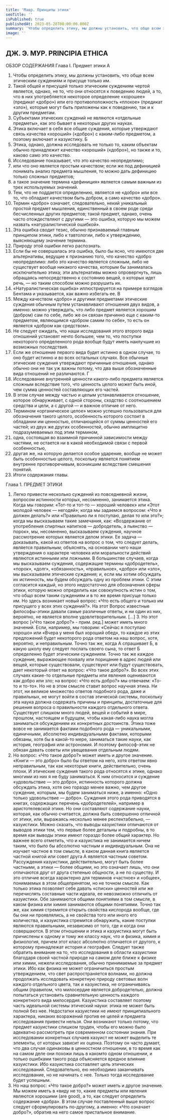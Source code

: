 ```yaml
---
title: 'Мавр. Принципы этики'
seoTitle: ''
isPublished: true
publishedAt: 2023-05-28T08:00:00.000Z
summary: 'Чтобы определить этику, мы должны установить, что обще всем этическим суждениям и присуще только им.'
image: ''
---
```


## ДЖ. Э. МУР. PRINCIPIA ETHICA

ОБЗОР СОДЕРЖАНИЯ
Глава I. Предмет этики
A

1. Чтобы определить этику, мы должны установить, что обще всем этическим суждениям и присуще только им.
2. Такой общей и присущей только этическим суждениям чертой является, однако, не то, что они относятся к поведению людей, а то, что в них
   употребляется некоторое определение «хорошее» (предикат «добро») или его
   противоположность «плохое» (предикат «зло»), которые могут быть приложены как к поведению, так и к другим предметам.
3. Субъектами этических суждений не являются «отдельные предметы», как это бывает в некоторых других науках.
4. Этика включает в себя все общие суждения, которые утверждают
   связь качества «хороший» («добро») с каким-либо предметом, а поэтому
   включает и казуистику.
   Б
5. Этика, однако, должна исследовать не только то, каким объектам
   обычно принадлежит качество «хороший» («добро»), но также и то, каково
   само это качество.
6. Исследование показывает, что это качество неопределимо;
7. или что оно является простым качеством; если же под дефиницией
   понимать анализ предмета мышления, то можно дать дефиницию только
   сложных предметов;
8. а такое значение термина «дефиниция» является самым важным из
   трех используемых значений.
9. Тем, что не поддается определению, является не «добро» или все то,
   что обладает качеством быть добром, а само качество «добро».
10. Термин «добро» означает, следовательно, некий уникальный простой предмет мышления, единственный в своем роде среди бесчисленных
    других предметов; такой предмет, однако, очень часто отождествляют с другими — это ошибка, которую мы можем назвать «натуралистической ошибкой».
11. Эта ошибка сводит тезис, обычно признаваемый главным принципом этики, либо к тавтологии, либо к утверждению, выясняющему значение
    термина.
12. Природу этой ошибки легко распознать.
13. Если бы не совершалась эта ошибка, было бы ясно, что имеются две
    альтернативы, ведущие к признанию того, что качество «добро неопределимо: либо это качество является сложным, либо не существует вообще никакого качества, которым бы занималась исключительно этика; эти альтернативы можно опровергнуть, лишь обращаясь непосредственно к состоянию вещей, о которых идет речь, — но таким способом можно разрушить их.
14. «Натуралистическая ошибка» иллюстрируется на примере взглядов
    Бентама и указывается, как важно избегать ее.
    В
15. Между качеством «добро» и другими предметами этические суждения обычным путем устанавливают отношения двух видов, а именно: можно
    утверждать, что либо предмет является хорошим (добром) сам по себе, либо
    же он связан причинно еще с каким-то предметом, являющимся «добром самим по себе», то есть он является «добром как средством».
16. Не следует ожидать, что наши исследования этого второго вида отношений установят нечто большее, чем то, что поступки некоторого определенного рода вообще будут иметь наилучшие из возможных последствия.
17. Если же отношение первого вида будет истинно в одном случае, то
    оно будет истинно и во всех остальных случаях. Все обычные этические
    суждения утверждают причинные отношения, однако обычно они не так уж
    важны потому, что два выше обозначенные вида отношений не различаются.
    Г
18. Исследование внутренней ценности какого-либо предмета является
    сложным вследствие того, что ценность целого может быть иной, чем сумма
    ценностей составляющих его частей.
19. В этом случае между частью и целым устанавливается отношение,
    которое обнаруживает, с одной стороны, сходство с соотношением средства
    и цели, а с другой — и важное отличие от него.
20. Термином «органическое целое» можно успешно пользоваться для
    обозначения такого целого, особенность которого состоит в обладании им
    ценностью, отличающейся от суммы ценностей его частей; из двух же других
    особенностей, обычно имплицитно подразумеваемых под этим термином,
21. одна, состоящая во взаимной причинной зависимости между частями, не остается ни в какой необходимой связи с первой особенностью,
22. другая же, на которую делается особое ударение, вообще не может
    быть особенностью целого, поскольку является понятием внутренне противоречивым, возникшим вследствие смешения понятий.
23. Итоги содержания главы.

Глава 1. ПРЕДМЕТ ЭТИКИ

1. Легко привести несколько суждений из повседневной жизни, вопросом истинности которых, несомненно, занимается этика. Когда мы говорим:
   «Тот-то и тот-то — хороший человек» или «Этот молодой человек — негодяй»; когда мы задаемся вопросом: «Что я должен делать?» или «Правильно
   ли я поступаю, делая то или это?»; когда мы высказываем такие замечания,
   как: «Воздержание от употребления спиртных напитков — добродетель, а
   пьянство — порок», мы, несомненно, высказываем суждения, научное рассмотрение которых является делом этики. Ее задача — доказывать, какой из
   ответов на вопрос о том, что следует делать, является правильным; объяснять, на основании чего наши утверждения о характере человека или моральности действий являются истинными или ложными. В большинстве случаев, когда мы высказываем суждения, содержащие термины «добродетель»,
   «порок», «долг», «обязанность», «правильное», «добро» или «зло», мы высказываем этические суждения; и, если мы хотим обсуждать их истинность,
   мы будем обсуждать одну из проблем этики.
   С этим согласится каждый, но этого недостаточно для обозначения
   сферы этики, которую можно определить как совокупность истин о том, что
   общо всем таким суждениям и в то же время присуще только им. Но здесь
   возникает новый вопрос: «Что есть общего и только им присущего у всех
   этих суждений?». На этот Вопрос известные философы-этики давали самые
   различные ответы, и ни один из них, вероятно, не является вполне удовлетворительным.
   […] 3. Но этот вопрос [«Что такое добро?» - прим. ред.] может иметь
   много значений. Если, например, мы говорим: «Сейчас я поступаю хорошо»
   или «Вчера у меня был хороший обед», то каждое из этих предложений будет
   некоторого рода ответом на наш вопрос, хотя, вероятно, и неправильным.
   Точно так же, когда А спрашивает Б, в какую школу ему следует послать
   своего сына, то ответ Б определенно будет этическим суждением. Точно так
   же каждое суждение, выражающее похвалу или порицание в адрес людей или
   вещей, которые существовали, существуют или будут существовать, дает некоторый ответ на вопрос: «Что такое добро?». Во всех этих случаях какие-то
   отдельные предметы или явления оцениваются как добро или зло; на вопрос:
   «Что есть добро?» мы отвечаем: «То-то и то-то». Но не в этом смысле ставит
   вопрос научная этика. Ни этот, ни великое множество ответов подобного рода, даже и правильных, не могут войти в состав этической системы, поскольку эта наука должна содержать причины и принципы, достаточные для решения вопроса о правильности каждого отдельного ответа. Существует слишком много людей, вещей и событий в мире, прошлом, настоящем и будущем,
   чтобы какая-либо наука могла заниматься обсуждением их конкретных достоинств. Этика тоже вовсе не занимается фактами подобного рода — уникальными, единичными, абсолютно индивидуальными фактами, которыми
   обязаны, хотя бы в какой-то мере, заниматься такие науки, как история, география или астрономия. И поэтому философ-этик не обязан давать советы
   или увещевания отдельным людям.
2. Но вопрос: «Что такое добро?» может иметь и другое значение.
   «Книги — это добро» было бы ответом на него, хотя ответом явно неправильным, так как некоторые книги, действительно, очень плохи. И этические
   суждения такого рода относятся к этике, однако многими из них я не буду
   заниматься. К ним относится и суждение «удовольствие — это добро», истинность которого должна обсуждать этика, хотя оно гораздо менее важно,
   чем другое суждение, которым, мы будем заниматься ниже, а именно: «Одно
   только удовольствие — добро». Суждения этого рода приводятся в книгах,
   содержащих перечень «добродетелей», например в аристотелевской этике.
   Но они составляют содержание науки, которая, как обычно считается, должна быть совершенно отличной от этики, или, выражаясь несколько менее респектабельно, — казуистики. Можно сказать, что выводы казуистики отличаются от выводов этики тем, что первые более детальны и подробны, в то
   время как выводы этики имеют гораздо более общий характер. Но важнее
   всего отметить, что и казуистика не занимается ничем таким, что было бы
   абсолютно частным и индивидуальным. Она не изучает частное в том смысле, в каком данная книга является частной книгой или совет друга А является
   частным советом.
   Рассуждения казуистики, действительно, могут быть более частными, а
   этики — более общими, но это означает лишь, что они отличаются друг от
   друга степенью общности, а не по существу. И это отличие всегда характерно
   для терминов «частное» и «общее», понимаемых в этом общепринятом, но не
   точном смысле. Как только этика позволяет себе давать «списки» ценностей
   или же перечислять составные части идеала, ее невозможно отличить от казуистики. Обе занимаются общими понятиями в том смысле, в каком физика
   или химия занимаются общими понятиями. Точно так же, как химия стремится открыть свойства кислорода вообще, где бы они ни проявлялись, а не
   свойства того или иного его количества, и казуистика стремится обнаружить,
   какие поступки являются правильными, независимо от того, где и когда они
   совершаются. В этом отношении и этика и казуистика могут быть причислены к одному и тому же классу наук, что и физика, химия и физиология, причем этот класс абсолютно отличается от другого, к которому принадлежат
   история и география.
   Следует также обратить внимание на то, что исследования в области
   казуистики благодаря своей частной природе на самом деле ближе к физике
   или химии, нежели исследования, обычно принимаемые за предмет этики.
   Ибо как физика не может ограничиться простым утверждением, что свет распространяется волнами, но должна продолжать исследовать конкретную
   природу световых волн каждого отдельного цвета, так и казуистика, не ограничиваясь общим (правилом, что милосердие является добродетелью, должна попытаться установить сравнительную ценность каждого конкретного вида милосердия. Казуистика составляет поэтому часть идеальной системы
   этический науки: этика не может быть полной без нее. Недостатки казуистики не имеют принципиального характера, никаких возражений против ее целей и предмета исследования привести нельзя. Они возникают только потому, что предмет казуистики слишком труден, чтобы его можно было адекватно рассмотреть при современном состоянии знания. При исследовании
   конкретных случаев казуист не может выделить те элементы, от которых зависит их оценка. Поэтому он часто думает, что два случая одинаковы в ценностном отношении, в то время как на самом деле они похожи лишь в какомто одном отношении, и только ошибками такого рода объясняется вредное
   влияние казуистики. Ибо казуистика составляет цель этических исследований.
   Следовательно, ею необходимо заканчивать исследование, но не начинать с нее. Только тогда исследование будет успешным.
3. Но наш вопрос: «Что такое добро?» может иметь и другое значение.
   Мы можем иметь в «виду не то, какие предметы или явления являются хорошими (are good), а то, как следует определить содержание «добра». В этом
   случае поставленный выше вопрос следует сформулировать по-другому, а
   именно: «Что означает добро?», обратив на него самое пристальное внимание.
